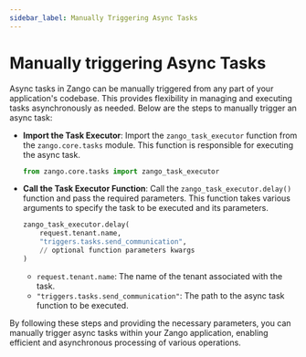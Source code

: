```yaml
---
sidebar_label: Manually Triggering Async Tasks
---
```


# Manually triggering Async Tasks

Async tasks in Zango can be manually triggered from any part of your application's codebase. This provides flexibility in managing and executing tasks asynchronously as needed. Below are the steps to manually trigger an async task:

- **Import the Task Executor**: 
   Import the `zango_task_executor` function from the `zango.core.tasks` module. This function is responsible for executing the async task.

   ```python
   from zango.core.tasks import zango_task_executor
   ```

- **Call the Task Executor Function**: 
   Call the `zango_task_executor.delay()` function and pass the required parameters. This function takes various arguments to specify the task to be executed and its parameters.

   ```python
   zango_task_executor.delay(
       request.tenant.name, 
       "triggers.tasks.send_communication",
       // optional function parameters kwargs
   )
   ```

   - `request.tenant.name`: The name of the tenant associated with the task.
   - `"triggers.tasks.send_communication"`: The path to the async task function to be executed.

By following these steps and providing the necessary parameters, you can manually trigger async tasks within your Zango application, enabling efficient and asynchronous processing of various operations.